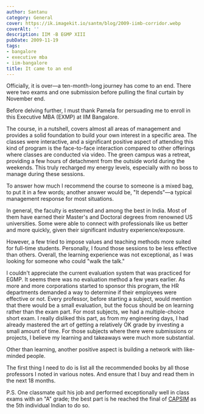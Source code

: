 ```yaml
---
author: Santanu
category: General
cover: https://ik.imagekit.io/santm/blog/2009-iimb-corridor.webp
coverAlt: ''
description: IIM -B EGMP XIII
pubDate: 2009-11-19
tags:
- bangalore
- executive mba
- iim-bangalore
title: It came to an end
---
```


Officially, it is over—a ten-month-long journey has come to an end. There were two exams and one submission before pulling the final curtain by November end.

Before delving further, I must thank Pamela for persuading me to enroll in this Executive MBA (EXMP) at IIM Bangalore.

The course, in a nutshell, covers almost all areas of management and provides a solid foundation to build your own interest in a specific area. The classes were interactive, and a significant positive aspect of attending this kind of program is the face-to-face interaction compared to other offerings where classes are conducted via video. The green campus was a retreat, providing a few hours of detachment from the outside world during the weekends. This truly recharged my energy levels, especially with no boss to manage during these sessions.

To answer how much I recommend the course to someone is a mixed bag, to put it in a few words; another answer would be, "It depends"—a typical management response for most situations.

In general, the faculty is esteemed and among the best in India. Most of them have earned their Master's and Doctoral degrees from renowned US universities. Some were able to connect with professionals like us better and more quickly, given their significant industry experience/exposure.

However, a few tried to impose values and teaching methods more suited for full-time students. Personally, I found those sessions to be less effective than others. Overall, the learning experience was not exceptional, as I was looking for someone who could "walk the talk."

I couldn't appreciate the current evaluation system that was practiced for EGMP. It seems there was no evaluation method a few years earlier. As more and more corporations started to sponsor this program, the HR departments demanded a way to determine if their employees were effective or not. Every professor, before starting a subject, would mention that there would be a small evaluation, but the focus should be on learning rather than the exam part. For most subjects, we had a multiple-choice short exam. I really disliked this part, as from my engineering days, I had already mastered the art of getting a relatively OK grade by investing a small amount of time. For those subjects where there were submissions or projects, I believe my learning and takeaways were much more substantial.

Other than learning, another positive aspect is building a network with like-minded people.

The first thing I need to do is list all the recommended books by all those professors I noted in various notes. And ensure that I buy and read them in the next 18 months.

P.S. One classmate quit his job and performed exceptionally well in class exams with an "A" grade; the best part is he reached the final of [CAPSIM](http://www.capsim.com/ "CAPSIM") as the 5th individual Indian to do so.